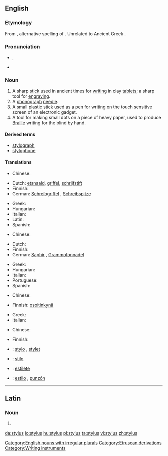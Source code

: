 ==English==
{{wikipedia}}

===Etymology===
From {{etyl|la|en}} {{term|stylus|lang=la}}, alternative spelling of {{term|stilus|lang=la}}.  Unrelated to Ancient Greek {{term|στῦλος||pillar|tr=stulos|lang=grc|sc=polytonic}}.

===Pronunciation===
* {{a|UK|US}} {{IPA|/ˈstaɪl.əs/}}, {{SAMPA|/"staIk.@s/}}
* {{rhymes|aɪləs}}

===Noun===
{{en-noun|pl=styli|pl2=styluses}}

# A sharp [[stick]] used in ancient times for [[writing]] in clay [[tablet]]s; a sharp tool for [[engraving]].
# A [[phonograph]] [[needle]].
# A small plastic [[stick]] used as a [[pen]] for writing on the touch sensitive screen of an electronic gadget.
# A tool for making small dots on a piece of heavy paper, used to produce [[Braille]] writing for the blind by hand.

====Derived terms====
* [[stylograph]]
* [[stylophone]]

====Translations====
{{trans-top|tool for writing on clay tablets}}
* Chinese:
*: {{trreq|zh}}
* Dutch: [[etsnaald]], [[griffel]], [[schrijfstift]]
* Finnish: {{t-|fi|stilus}}
* German: [[Schreibgriffel]] {{m}}, [[Schreibspitze]] {{f}}
{{trans-mid}}
* Greek: {{t+|el|γραφίδα|f|tr=γrafíδa}}
* Hungarian: {{t|hu|íróvessző}}
* Italian: {{t-|it|stilo|m}}
* Latin: {{t-|la|stilus|m}}
* Spanish: {{t+|es|estilo|m}}
{{trans-bottom}}

{{trans-top|phonograph needle}}
* Chinese:
*: {{trreq|zh}}
* Dutch: {{t+|nl|naald}}
* Finnish: {{t+|fi|neula}}
* German: [[Saphir]] {{m}}, [[Grammofonnadel]] {{f}}
{{trans-mid}}
* Greek: {{t+|el|βελόνα|f|tr=velóna}}
* Hungarian: {{t|hu|gramofontű}}
* Italian: {{t-|it|puntina|f}}
* Portuguese: {{t+|pt|safira|f}}
* Spanish: {{t+|es|aguja|f}}
{{trans-bottom}}

{{trans-top|pen for writing on touch-sensitive screen}}
* Chinese:
*: {{trreq|zh}}
* Finnish: [[osoitinkynä]]
{{trans-mid}}
* Greek: {{t-|el|στυλός|m|tr=stilós}}
* Italian: {{t-|it|stilo|m}}
{{trans-bottom}}

{{trans-top|tool for writing Braille}}
* Chinese:
*: {{trreq|zh}}
{{trans-mid}}
* Finnish: {{t-|fi|kirjoitusnaskali}}
{{trans-bottom}}

{{checktrans-top}}
* {{ttbc|fr}}: [[stylo]] {{m}}, [[stylet]] {{m}}
* {{ttbc|ia}}: [[stilo]]
{{trans-mid}}
* {{ttbc|pt}}: [[estilete]] {{m}}
* {{ttbc|es}}: [[estilo]] {{m}}, [[punzón]] {{m}}
{{trans-bottom}}

[[Category:English nouns with irregular plurals]]
[[Category:Etruscan derivations]]
[[Category:Writing instruments]]

----

==Latin==

===Noun===
{{la-noun|stylus|styli|stylī|m|second}}

# {{alternative form of|[[stilus]]|lang=la}}

[[da:stylus]]
[[io:stylus]]
[[hu:stylus]]
[[pl:stylus]]
[[ta:stylus]]
[[vi:stylus]]
[[zh:stylus]]